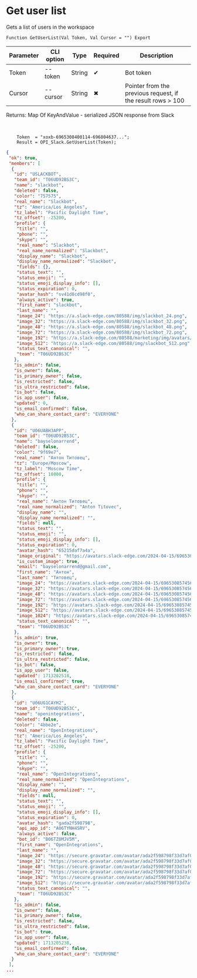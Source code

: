 ﻿---
sidebar_position: 3
---


# Get user list
 Gets a list of users in the workspace



`Function GetUserList(Val Token, Val Cursor = "") Export`

  | Parameter | CLI option | Type | Required | Description |
  |-|-|-|-|-|
  | Token | --token | String | &#x2714; | Bot token |
  | Cursor | --cursor | String | &#x2716; | Pointer from the previous request, if the result rows > 100 |

  
  Returns:  Map Of KeyAndValue - serialized JSON response from Slack

<br/>




```bsl title="1C:Enterprise/OneScript code example"
    Token  = "xoxb-6965308400114-696804637...";
    Result = OPI_Slack.GetUserList(Token);
```
 



```json title="Result"
{
 "ok": true,
 "members": [
  {
   "id": "USLACKBOT",
   "team_id": "T06UD92BS3C",
   "name": "slackbot",
   "deleted": false,
   "color": "757575",
   "real_name": "Slackbot",
   "tz": "America/Los_Angeles",
   "tz_label": "Pacific Daylight Time",
   "tz_offset": -25200,
   "profile": {
    "title": "",
    "phone": "",
    "skype": "",
    "real_name": "Slackbot",
    "real_name_normalized": "Slackbot",
    "display_name": "Slackbot",
    "display_name_normalized": "Slackbot",
    "fields": {},
    "status_text": "",
    "status_emoji": "",
    "status_emoji_display_info": [],
    "status_expiration": 0,
    "avatar_hash": "sv41d8cd98f0",
    "always_active": true,
    "first_name": "slackbot",
    "last_name": "",
    "image_24": "https://a.slack-edge.com/80588/img/slackbot_24.png",
    "image_32": "https://a.slack-edge.com/80588/img/slackbot_32.png",
    "image_48": "https://a.slack-edge.com/80588/img/slackbot_48.png",
    "image_72": "https://a.slack-edge.com/80588/img/slackbot_72.png",
    "image_192": "https://a.slack-edge.com/80588/marketing/img/avatars/slackbot/avatar-slackbot.png",
    "image_512": "https://a.slack-edge.com/80588/img/slackbot_512.png",
    "status_text_canonical": "",
    "team": "T06UD92BS3C"
   },
   "is_admin": false,
   "is_owner": false,
   "is_primary_owner": false,
   "is_restricted": false,
   "is_ultra_restricted": false,
   "is_bot": false,
   "is_app_user": false,
   "updated": 0,
   "is_email_confirmed": false,
   "who_can_share_contact_card": "EVERYONE"
  },
  {
   "id": "U06UABH3APP",
   "team_id": "T06UD92BS3C",
   "name": "bayselonarrend",
   "deleted": false,
   "color": "9f69e7",
   "real_name": "Антон Титовец",
   "tz": "Europe/Moscow",
   "tz_label": "Moscow Time",
   "tz_offset": 10800,
   "profile": {
    "title": "",
    "phone": "",
    "skype": "",
    "real_name": "Антон Титовец",
    "real_name_normalized": "Anton Titovec",
    "display_name": "",
    "display_name_normalized": "",
    "fields": null,
    "status_text": "",
    "status_emoji": "",
    "status_emoji_display_info": [],
    "status_expiration": 0,
    "avatar_hash": "65215daf7a4a",
    "image_original": "https://avatars.slack-edge.com/2024-04-15/6965308574562_65215daf7a4a35eddf9c_original.png",
    "is_custom_image": true,
    "email": "bayselonarrend@gmail.com",
    "first_name": "Антон",
    "last_name": "Титовец",
    "image_24": "https://avatars.slack-edge.com/2024-04-15/6965308574562_65215daf7a4a35eddf9c_24.png",
    "image_32": "https://avatars.slack-edge.com/2024-04-15/6965308574562_65215daf7a4a35eddf9c_32.png",
    "image_48": "https://avatars.slack-edge.com/2024-04-15/6965308574562_65215daf7a4a35eddf9c_48.png",
    "image_72": "https://avatars.slack-edge.com/2024-04-15/6965308574562_65215daf7a4a35eddf9c_72.png",
    "image_192": "https://avatars.slack-edge.com/2024-04-15/6965308574562_65215daf7a4a35eddf9c_192.png",
    "image_512": "https://avatars.slack-edge.com/2024-04-15/6965308574562_65215daf7a4a35eddf9c_512.png",
    "image_1024": "https://avatars.slack-edge.com/2024-04-15/6965308574562_65215daf7a4a35eddf9c_1024.png",
    "status_text_canonical": "",
    "team": "T06UD92BS3C"
   },
   "is_admin": true,
   "is_owner": true,
   "is_primary_owner": true,
   "is_restricted": false,
   "is_ultra_restricted": false,
   "is_bot": false,
   "is_app_user": false,
   "updated": 1713202518,
   "is_email_confirmed": true,
   "who_can_share_contact_card": "EVERYONE"
  },
  {
   "id": "U06UG1CAYH2",
   "team_id": "T06UD92BS3C",
   "name": "openintegrations",
   "deleted": false,
   "color": "4bbe2e",
   "real_name": "OpenIntegrations",
   "tz": "America/Los_Angeles",
   "tz_label": "Pacific Daylight Time",
   "tz_offset": -25200,
   "profile": {
    "title": "",
    "phone": "",
    "skype": "",
    "real_name": "OpenIntegrations",
    "real_name_normalized": "OpenIntegrations",
    "display_name": "",
    "display_name_normalized": "",
    "fields": null,
    "status_text": "",
    "status_emoji": "",
    "status_emoji_display_info": [],
    "status_expiration": 0,
    "avatar_hash": "gada2f598798",
    "api_app_id": "A06TYNH45RV",
    "always_active": false,
    "bot_id": "B06TZ0MJV5M",
    "first_name": "OpenIntegrations",
    "last_name": "",
    "image_24": "https://secure.gravatar.com/avatar/ada2f598798f33d7af084f0c8793a209.jpg?s=24&d=https%3A%2F%2Fa.slack-edge.com%2Fdf10d%2Fimg%2Favatars%2Fava_0007-24.png",
    "image_32": "https://secure.gravatar.com/avatar/ada2f598798f33d7af084f0c8793a209.jpg?s=32&d=https%3A%2F%2Fa.slack-edge.com%2Fdf10d%2Fimg%2Favatars%2Fava_0007-32.png",
    "image_48": "https://secure.gravatar.com/avatar/ada2f598798f33d7af084f0c8793a209.jpg?s=48&d=https%3A%2F%2Fa.slack-edge.com%2Fdf10d%2Fimg%2Favatars%2Fava_0007-48.png",
    "image_72": "https://secure.gravatar.com/avatar/ada2f598798f33d7af084f0c8793a209.jpg?s=72&d=https%3A%2F%2Fa.slack-edge.com%2Fdf10d%2Fimg%2Favatars%2Fava_0007-72.png",
    "image_192": "https://secure.gravatar.com/avatar/ada2f598798f33d7af084f0c8793a209.jpg?s=192&d=https%3A%2F%2Fa.slack-edge.com%2Fdf10d%2Fimg%2Favatars%2Fava_0007-192.png",
    "image_512": "https://secure.gravatar.com/avatar/ada2f598798f33d7af084f0c8793a209.jpg?s=512&d=https%3A%2F%2Fa.slack-edge.com%2Fdf10d%2Fimg%2Favatars%2Fava_0007-512.png",
    "status_text_canonical": "",
    "team": "T06UD92BS3C"
   },
   "is_admin": false,
   "is_owner": false,
   "is_primary_owner": false,
   "is_restricted": false,
   "is_ultra_restricted": false,
   "is_bot": true,
   "is_app_user": false,
   "updated": 1713205238,
   "is_email_confirmed": false,
   "who_can_share_contact_card": "EVERYONE"
  }
 ],
...
```
